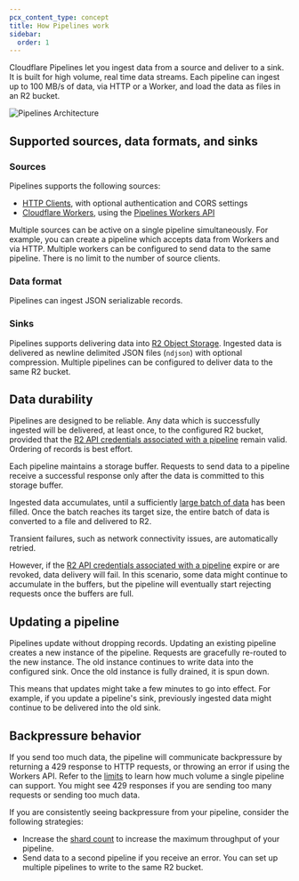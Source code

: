 ```yaml
---
pcx_content_type: concept
title: How Pipelines work
sidebar:
  order: 1
---
```


Cloudflare Pipelines let you ingest data from a source and deliver to a sink. It is built for high volume, real time data streams. Each pipeline can ingest up to 100 MB/s of data, via HTTP or a Worker, and load the data as files in an R2 bucket.

![Pipelines Architecture](~/assets/images/pipelines/architecture.png)

## Supported sources, data formats, and sinks

### Sources
Pipelines supports the following sources:
* [HTTP Clients](/pipelines/build-with-pipelines/sources/http), with optional authentication and CORS settings
* [Cloudflare Workers](/workers/), using the [Pipelines Workers API](/pipelines/build-with-pipelines/sources/workers-apis)

Multiple sources can be active on a single pipeline simultaneously. For example, you can create a pipeline which accepts data from Workers and via HTTP. Multiple workers can be configured to send data to the same pipeline. There is no limit to the number of source clients.

### Data format
Pipelines can ingest JSON serializable records.

### Sinks
Pipelines supports delivering data into [R2 Object Storage](/r2/). Ingested data is delivered as newline delimited JSON files (`ndjson`) with optional compression. Multiple pipelines can be configured to deliver data to the same R2 bucket.

## Data durability
Pipelines are designed to be reliable. Any data which is successfully ingested will be delivered, at least once, to the configured R2 bucket, provided that the [R2 API credentials associated with a pipeline](/r2/api/tokens/) remain valid. Ordering of records is best effort.

Each pipeline maintains a storage buffer. Requests to send data to a pipeline receive a successful response only after the data is committed to this storage buffer.

Ingested data accumulates, until a sufficiently [large batch of data](/pipelines/build-with-pipelines/output-settings/#customize-batch-behavior) has been filled. Once the batch reaches its target size, the entire batch of data is converted to a file and delivered to R2.

Transient failures, such as network connectivity issues, are automatically retried.

However, if the [R2 API credentials associated with a pipeline](/r2/api/tokens/) expire or are revoked, data delivery will fail. In this scenario, some data might continue to accumulate in the buffers, but the pipeline will eventually start rejecting requests once the buffers are full.

## Updating a pipeline
Pipelines update without dropping records. Updating an existing pipeline creates a new instance of the pipeline. Requests are gracefully re-routed to the new instance. The old instance continues to write data into the configured sink. Once the old instance is fully drained, it is spun down.

This means that updates might take a few minutes to go into effect. For example, if you update a pipeline's sink, previously ingested data might continue to be delivered into the old sink.

## Backpressure behavior
If you send too much data, the pipeline will communicate backpressure by returning a 429 response to HTTP requests, or throwing an error if using the Workers API. Refer to the [limits](/pipelines/platform/limits) to learn how much volume a single pipeline can support. You might see 429 responses if you are sending too many requests or sending too much data.

If you are consistently seeing backpressure from your pipeline, consider the following strategies:
* Increase the [shard count](/pipelines/build-with-pipelines/shards) to increase the maximum throughput of your pipeline.
* Send data to a second pipeline if you receive an error. You can set up multiple pipelines to write to the same R2 bucket.
